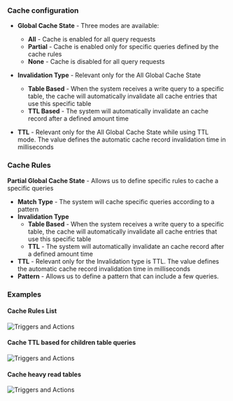 ### Cache configuration

* **Global Cache State** - Three modes are available:
  * **All** - Cache is enabled for all query requests
  * **Partial** - Cache is enabled only for specific queries defined by the cache rules
  * **None** - Cache is disabled for all query requests

* **Invalidation Type** - Relevant only for the All Global Cache State
  * **Table Based** - When the system receives a write query to a specific table, the cache will automatically invalidate all cache entries that use this specific table 
  * **TTL Based** - The system will automatically invalidate an cache record after a defined amount time

* **TTL** - Relevant only for the All Global Cache State while using TTL mode. The value defines the automatic cache record invalidation time in milliseconds

### Cache Rules

**Partial Global Cache State** - Allows us to define specific rules to cache a specific queries
* **Match Type** - The system will cache specific queries according to a pattern
* **Invalidation Type**
  * **Table Based** - When the system receives a write query to a specific table, the cache will automatically invalidate all cache entries that use this specific table 
  * **TTL** - The system will automatically invalidate an cache record after a defined amount time
* **TTL** - Relevant only for the Invalidation type is TTL. The value defines the automatic cache record invalidation time in milliseconds
* **Pattern** - Allows us to define a pattern that can include a few queries.

### Examples

#### Cache Rules List

<img
  className="block dark:block"
  src="/images/automation/cache/automation1.png"
  alt="Triggers and Actions"
/>

#### Cache TTL based for children table queries

<img
  className="block dark:block"
  src="/images/automation/cache/automation2.png"
  alt="Triggers and Actions"
/>

#### Cache heavy read tables

<img
  className="block dark:block"
  src="/images/automation/cache/automation3.png"
  alt="Triggers and Actions"
/>